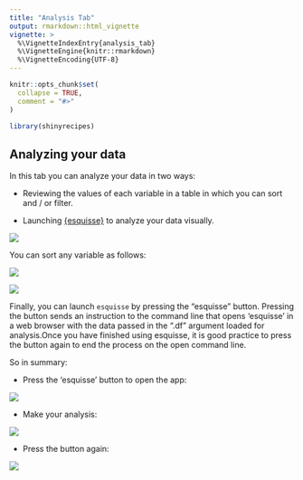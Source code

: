 ```yaml
---
title: "Analysis Tab"
output: rmarkdown::html_vignette
vignette: >
  %\VignetteIndexEntry{analysis_tab}
  %\VignetteEngine{knitr::rmarkdown}
  %\VignetteEncoding{UTF-8}
---
```


```r
knitr::opts_chunk$set(
  collapse = TRUE,
  comment = "#>"
)
```

```r
library(shinyrecipes)
```

<style>
img {
  max-width: 700px;
  max-height: 400px;
}
</style>

## Analyzing your data

In this tab you can analyze your data in two ways:

- Reviewing the values of each variable in a table in which you can sort and / or filter.

- Launching [{esquisse}](https://dreamrs.github.io/esquisse/index.html) to analyze your data visually.

![](figures/analysis1.PNG)


You can sort any variable as follows:

![](figures/sort1.png)

![](figures/sort2.png)


Finally, you can launch `esquisse` by pressing the "esquisse" button. Pressing the button sends an instruction to the command line that opens 'esquisse' in a web browser with the data passed in the ".df" argument loaded for analysis.Once you have finished using esquisse, it is good practice to press the button again to end the process on the open command line.


So in summary:

- Press the 'esquisse' button to open the app:

![](figures/esquisse1.png)


- Make your analysis:

![](figures/esquisse2.png)

- Press the button again:

![](figures/esquisse3.png)



















